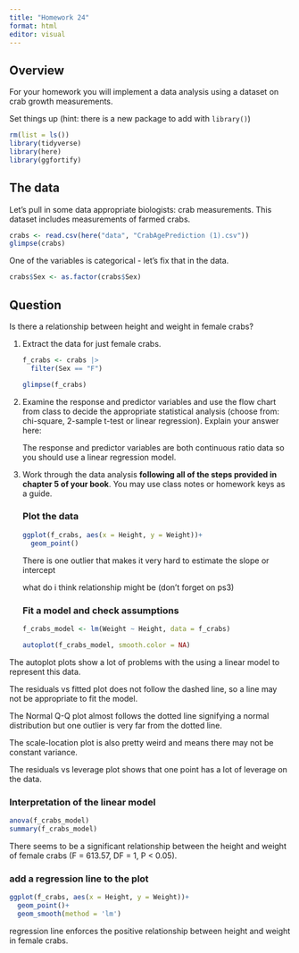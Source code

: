 ```yaml
---
title: "Homework 24"
format: html
editor: visual
---
```


## Overview

For your homework you will implement a data analysis using a dataset on crab growth measurements.

Set things up (hint: there is a new package to add with `library()`)

```r
rm(list = ls())
library(tidyverse)
library(here)
library(ggfortify)
```

## The data

Let's pull in some data appropriate biologists: crab measurements. This dataset includes measurements of farmed crabs.

```r
crabs <- read.csv(here("data", "CrabAgePrediction (1).csv"))
glimpse(crabs)
```

One of the variables is categorical - let's fix that in the data.

```r
crabs$Sex <- as.factor(crabs$Sex)
```

## Question

Is there a relationship between height and weight in female crabs?

1.  Extract the data for just female crabs.

    ```r
    f_crabs <- crabs |>
      filter(Sex == "F")

    glimpse(f_crabs)
    ```

2.  Examine the response and predictor variables and use the flow chart from class to decide the appropriate statistical analysis (choose from: chi-square, 2-sample t-test or linear regression). Explain your answer here:

    The response and predictor variables are both continuous ratio data so you should use a linear regression model.

3.  Work through the data analysis **following all of the steps provided in chapter 5 of your book**. You may use class notes or homework keys as a guide.

    ### Plot the data

    ```r
    ggplot(f_crabs, aes(x = Height, y = Weight))+
      geom_point()
        
    ```

    There is one outlier that makes it very hard to estimate the slope or intercept

    what do i think relationship might be (don't forget on ps3)

    ### Fit a model and check assumptions

    ```r
    f_crabs_model <- lm(Weight ~ Height, data = f_crabs)

    autoplot(f_crabs_model, smooth.color = NA)
    ```

The autoplot plots show a lot of problems with the using a linear model to represent this data.

The residuals vs fitted plot does not follow the dashed line, so a line may not be appropriate to fit the model.

The Normal Q-Q plot almost follows the dotted line signifying a normal distribution but one outlier is very far from the dotted line.

The scale-location plot is also pretty weird and means there may not be constant variance.

The residuals vs leverage plot shows that one point has a lot of leverage on the data.

### Interpretation of the linear model

```r
anova(f_crabs_model)
summary(f_crabs_model)
```

There seems to be a significant relationship between the height and weight of female crabs (F = 613.57, DF = 1, P \< 0.05).

### add a regression line to the plot

```r
ggplot(f_crabs, aes(x = Height, y = Weight))+
  geom_point()+
  geom_smooth(method = 'lm')
```

regression line enforces the positive relationship between height and weight in female crabs.
